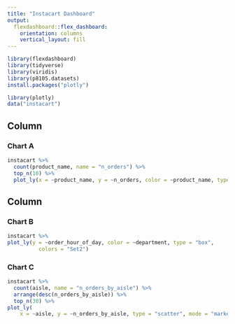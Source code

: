 ```yaml
---
title: "Instacart Dashboard"
output: 
  flexdashboard::flex_dashboard:
    orientation: columns
    vertical_layout: fill
---
```


```r
library(flexdashboard)
library(tidyverse)
library(viridis)
library(p8105.datasets)
install.packages("plotly")

library(plotly)
data("instacart")
```

Column {data-width=650}
-----------------------------------------------------------------------

### Chart A

```r
instacart %>%
  count(product_name, name = "n_orders") %>%
  top_n(10) %>%
  plot_ly(x = ~product_name, y = ~n_orders, color = ~product_name, type = "bar")
```

Column {data-width=350}
-----------------------------------------------------------------------

### Chart B

```r
instacart %>%
plot_ly(y = ~order_hour_of_day, color = ~department, type = "box",
          colors = "Set2")
```

### Chart C

```r
instacart %>%
  count(aisle, name = "n_orders_by_aisle") %>%
  arrange(desc(n_orders_by_aisle)) %>%
  top_n(30) %>%
plot_ly(
    x = ~aisle, y = ~n_orders_by_aisle, type = "scatter", mode = "markers", alpha = 0.5)
```

